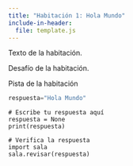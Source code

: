 ```yaml
---
title: "Habitación 1: Hola Mundo"
include-in-header:
  file: template.js
---
```


Texto de la habitación.

<div class="alert alert-info">
Desafío de la habitación.
</div>

::: {.callout-tip title="Pista" collapse="true"}
Pista de la habitación

```python 
respuesta="Hola Mundo"
```
:::

```pyodide-python
# Escribe tu respuesta aquí
respuesta = None
print(respuesta)

# Verifica la respuesta
import sala
sala.revisar(respuesta)
```